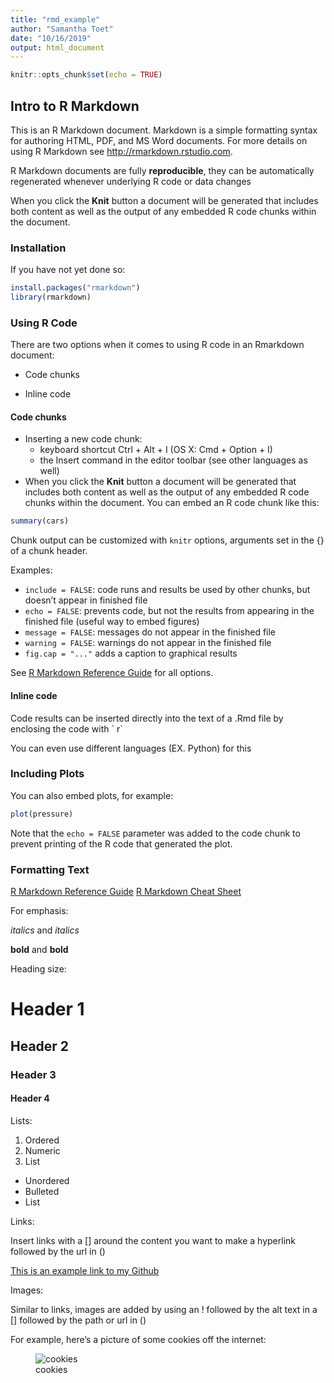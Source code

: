```yaml
---
title: "rmd_example"
author: "Samantha Toet"
date: "10/16/2019"
output: html_document
---
```


```r
knitr::opts_chunk$set(echo = TRUE)
```

## Intro to R Markdown

This is an R Markdown document. Markdown is a simple formatting syntax for authoring HTML, PDF, and MS Word documents. For more details on using R Markdown see <http://rmarkdown.rstudio.com>.

R Markdown documents are fully **reproducible**, they can be automatically regenerated whenever underlying R code or data changes

When you click the **Knit** button a document will be generated that includes both content as well as the output of any embedded R code chunks within the document. 

### Installation

If you have not yet done so:
```r
install.packages("rmarkdown")
library(rmarkdown)
```

### Using R Code

There are two options when it comes to using R code in an Rmarkdown document:

- Code chunks

- Inline code

#### Code chunks

- Inserting a new code chunk:
    + keyboard shortcut Ctrl + Alt + I (OS X: Cmd + Option + I)
    + the Insert command in the editor toolbar (see other languages as well)

- When you click the **Knit** button a document will be generated that includes both content as well as the output of any embedded R code chunks within the document. You can embed an R code chunk like this:

```r
summary(cars)
```

Chunk output can be customized with `knitr` options, arguments set in the {} of a chunk header.

Examples:

- `include = FALSE`: code runs and results be used by other chunks, but doesn't appear in finished file
- `echo = FALSE`:  prevents code, but not the results from appearing in the finished file (useful way to embed figures)
- `message = FALSE`: messages do not appear in the finished file
- `warning = FALSE`: warnings do not appear in the finished file
- `fig.cap = "..."` adds a caption to graphical results

See [R Markdown Reference Guide](https://www.rstudio.com/wp-content/uploads/2015/03/rmarkdown-reference.pdf) for all options.

#### Inline code

Code results can be inserted directly into the text of a .Rmd file by enclosing the code with \` r\`

You can even use different languages (EX. Python) for this


### Including Plots

You can also embed plots, for example:

```r
plot(pressure)
```

Note that the `echo = FALSE` parameter was added to the code chunk to prevent printing of the R code that generated the plot.


### Formatting Text

[R Markdown Reference Guide](https://www.rstudio.com/wp-content/uploads/2015/03/rmarkdown-reference.pdf)
[R Markdown Cheat Sheet](https://www.rstudio.com/wp-content/uploads/2016/03/rmarkdown-cheatsheet-2.0.pdf)

For emphasis:

*italics* and _italics_

**bold** and __bold__

Heading size:

# Header 1
## Header 2
### Header 3
#### Header 4

Lists:

1. Ordered
2. Numeric 
3. List

* Unordered 
* Bulleted
* List

Links:

Insert links with a [] around the content you want to make a hyperlink followed by the url in ()

[This is an example link to my Github](https://github.com/SamanthaToet)

Images:

Similar to links, images are added by using an ! followed by the alt text in a [] followed by the path or url in ()

For example, here's a picture of some cookies off the internet:

![cookies](https://secure.meetupstatic.com/photos/event/d/d/2/9/600_484796617.jpeg)

